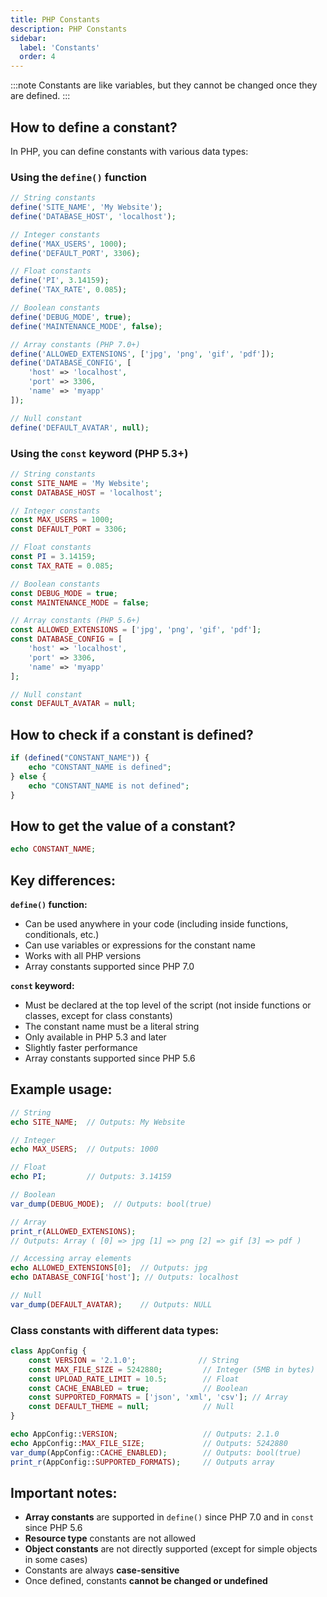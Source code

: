 ```yaml
---
title: PHP Constants
description: PHP Constants
sidebar:
  label: 'Constants'
  order: 4
---
```


:::note
Constants are like variables, but they cannot be changed once they are defined.
:::

## How to define a constant?

In PHP, you can define constants with various data types:

### Using the `define()` function
```php
// String constants
define('SITE_NAME', 'My Website');
define('DATABASE_HOST', 'localhost');

// Integer constants
define('MAX_USERS', 1000);
define('DEFAULT_PORT', 3306);

// Float constants
define('PI', 3.14159);
define('TAX_RATE', 0.085);

// Boolean constants
define('DEBUG_MODE', true);
define('MAINTENANCE_MODE', false);

// Array constants (PHP 7.0+)
define('ALLOWED_EXTENSIONS', ['jpg', 'png', 'gif', 'pdf']);
define('DATABASE_CONFIG', [
    'host' => 'localhost',
    'port' => 3306,
    'name' => 'myapp'
]);

// Null constant
define('DEFAULT_AVATAR', null);
```

### Using the `const` keyword (PHP 5.3+)
```php
// String constants
const SITE_NAME = 'My Website';
const DATABASE_HOST = 'localhost';

// Integer constants
const MAX_USERS = 1000;
const DEFAULT_PORT = 3306;

// Float constants
const PI = 3.14159;
const TAX_RATE = 0.085;

// Boolean constants
const DEBUG_MODE = true;
const MAINTENANCE_MODE = false;

// Array constants (PHP 5.6+)
const ALLOWED_EXTENSIONS = ['jpg', 'png', 'gif', 'pdf'];
const DATABASE_CONFIG = [
    'host' => 'localhost',
    'port' => 3306,
    'name' => 'myapp'
];

// Null constant
const DEFAULT_AVATAR = null;
```

## How to check if a constant is defined?

```php
if (defined("CONSTANT_NAME")) {
    echo "CONSTANT_NAME is defined";
} else {
    echo "CONSTANT_NAME is not defined";
}
```

## How to get the value of a constant?

```php
echo CONSTANT_NAME; 
```

## Key differences:

**`define()` function:**
- Can be used anywhere in your code (including inside functions, conditionals, etc.)
- Can use variables or expressions for the constant name
- Works with all PHP versions
- Array constants supported since PHP 7.0

**`const` keyword:**
- Must be declared at the top level of the script (not inside functions or classes, except for class constants)
- The constant name must be a literal string
- Only available in PHP 5.3 and later
- Slightly faster performance
- Array constants supported since PHP 5.6

## Example usage:

```php
// String
echo SITE_NAME;  // Outputs: My Website

// Integer
echo MAX_USERS;  // Outputs: 1000

// Float
echo PI;         // Outputs: 3.14159

// Boolean
var_dump(DEBUG_MODE);  // Outputs: bool(true)

// Array
print_r(ALLOWED_EXTENSIONS);
// Outputs: Array ( [0] => jpg [1] => png [2] => gif [3] => pdf )

// Accessing array elements
echo ALLOWED_EXTENSIONS[0];  // Outputs: jpg
echo DATABASE_CONFIG['host']; // Outputs: localhost

// Null
var_dump(DEFAULT_AVATAR);    // Outputs: NULL
```

### Class constants with different data types:
```php
class AppConfig {
    const VERSION = '2.1.0';              // String
    const MAX_FILE_SIZE = 5242880;         // Integer (5MB in bytes)
    const UPLOAD_RATE_LIMIT = 10.5;        // Float
    const CACHE_ENABLED = true;            // Boolean
    const SUPPORTED_FORMATS = ['json', 'xml', 'csv']; // Array
    const DEFAULT_THEME = null;            // Null
}

echo AppConfig::VERSION;                   // Outputs: 2.1.0
echo AppConfig::MAX_FILE_SIZE;             // Outputs: 5242880
var_dump(AppConfig::CACHE_ENABLED);        // Outputs: bool(true)
print_r(AppConfig::SUPPORTED_FORMATS);     // Outputs array
```

## Important notes:
- **Array constants** are supported in `define()` since PHP 7.0 and in `const` since PHP 5.6
- **Resource type** constants are not allowed
- **Object constants** are not directly supported (except for simple objects in some cases)
- Constants are always **case-sensitive**
- Once defined, constants **cannot be changed or undefined**
